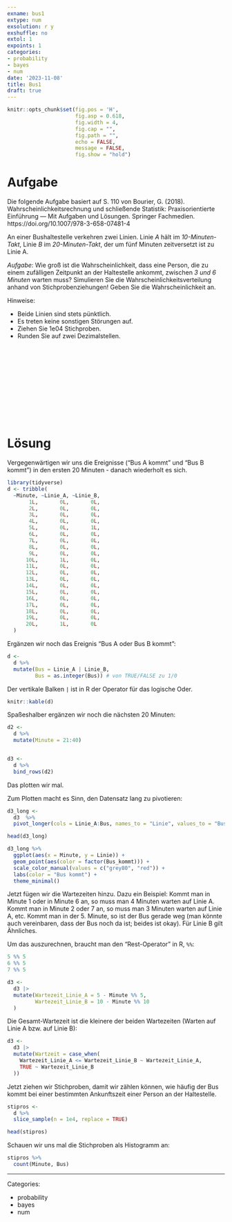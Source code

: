 ```yaml
---
exname: bus1
extype: num
exsolution: r y
exshuffle: no
extol: 1
expoints: 1
categories:
- probability
- bayes
- num
date: '2023-11-08'
title: Bus1
draft: true
---
```







```r
knitr::opts_chunk$set(fig.pos = 'H',
                      fig.asp = 0.618,
                      fig.width = 4,
                      fig.cap = "", 
                      fig.path = "",
                      echo = FALSE,
                      message = FALSE,
                      fig.show = "hold")
```






# Aufgabe

Die folgende Aufgabe basiert auf S. 110 von Bourier, G. (2018). Wahrscheinlichkeitsrechnung und schließende Statistik: Praxisorientierte Einführung — Mit Aufgaben und Lösungen. Springer Fachmedien. https://doi.org/10.1007/978-3-658-07481-4


An einer Bushaltestelle verkehren zwei Linien. Linie *A* hält im *10-Minuten-Takt*, Linie *B* im *20-Minuten-Takt*, der um fünf Minuten zeitversetzt ist zu Linie A. 



*Aufgabe*: Wie groß ist die Wahrscheinlichkeit, dass eine Person, die zu einem zufälligen Zeitpunkt an der Haltestelle ankommt, zwischen *3 und 6 Minuten* warten muss? Simulieren Sie die Wahrscheinlichkeitsverteilung anhand von Stichprobenziehungen! Geben Sie die Wahrscheinlichkeit an.


Hinweise:

- Beide Linien sind stets pünktlich.
- Es treten keine sonstigen Störungen auf.
- Ziehen Sie 1e04 Stichproben.
- Runden Sie auf zwei Dezimalstellen.


</br>
</br>
</br>
</br>
</br>
</br>
</br>
</br>
</br>
</br>

# Lösung


Vergegenwärtigen wir uns die Ereignisse ("Bus A kommt" und "Bus B kommt") in den ersten 20 Minuten - danach wiederholt es sich.


```r
library(tidyverse)
d <- tribble(
  ~Minute, ~Linie_A, ~Linie_B, 
       1L,       0L,       0L,
       2L,       0L,       0L,
       3L,       0L,       0L,
       4L,       0L,       0L,
       5L,       0L,       1L,
       6L,       0L,       0L,
       7L,       0L,       0L,
       8L,       0L,       0L,
       9L,       0L,       0L,
      10L,       1L,       0L,
      11L,       0L,       0L,
      12L,       0L,       0L,
      13L,       0L,       0L,
      14L,       0L,       0L,
      15L,       0L,       0L,
      16L,       0L,       0L,
      17L,       0L,       0L,
      18L,       0L,       0L,
      19L,       0L,       0L,
      20L,       1L,       0L
  )
```



Ergänzen wir noch das Ereignis "Bus A oder Bus B kommt":

```r
d <-
  d %>% 
  mutate(Bus = Linie_A | Linie_B,
         Bus = as.integer(Bus)) # von TRUE/FALSE zu 1/0
```


Der vertikale Balken `|` ist in R der Operator für das logische Oder.


```r
knitr::kable(d)
```


Spaßeshalber ergänzen wir noch die nächsten 20 Minuten:

```r
d2 <- 
  d %>% 
  mutate(Minute = 21:40)


d3 <-
  d %>% 
  bind_rows(d2)
```



Das plotten wir mal.

Zum Plotten macht es Sinn, den Datensatz lang zu pivotieren:

```r
d3_long <- 
  d3  %>% 
  pivot_longer(cols = Linie_A:Bus, names_to = "Linie", values_to = "Bus_kommt") 

head(d3_long)
```



```r
d3_long %>% 
  ggplot(aes(x = Minute, y = Linie)) +
  geom_point(aes(color = factor(Bus_kommt))) +
  scale_color_manual(values = c("grey80", "red")) +
  labs(color = "Bus kommt") +
  theme_minimal()
```


Jetzt fügen wir die Wartezeiten hinzu.
Dazu ein Beispiel: Kommt man in Minute 1 oder in Minute 6 an, so muss man 4 Minuten warten auf Linie A. Kommt man in Minute 2 oder 7 an, so muss man 3 Minuten warten auf Linie A, etc. Kommt man in der 5. Minute, so ist der Bus gerade weg (man könnte auch vereinbaren, dass der Bus noch da ist; beides ist okay).
Für Linie B gilt Ähnliches.

Um das auszurechnen, braucht man den "Rest-Operator" in R, `%%`:

```r
5 %% 5
6 %% 5
7 %% 5
```



```r
d3 <-
  d3 |> 
  mutate(Wartezeit_Linie_A = 5 - Minute %% 5,
         Wartezeit_Linie_B = 10 - Minute %% 10
  )
```


Die Gesamt-Wartezeit ist die kleinere der beiden Wartezeiten (Warten auf Linie A bzw. auf Linie B):

```r
d3 <-
  d3 |> 
  mutate(Wartzeit = case_when(
    Wartezeit_Linie_A <= Wartezeit_Linie_B ~ Wartezeit_Linie_A,
    TRUE ~ Wartezeit_Linie_B
  ))
```


Jetzt ziehen wir Stichproben, damit wir zählen können, wie häufig der Bus kommt bei einer bestimmten Ankunftszeit einer Person an der Haltestelle.


```r
stipros <-
  d %>% 
  slice_sample(n = 1e4, replace = TRUE)

head(stipros)
```



Schauen wir uns mal die Stichproben als Histogramm an:

```r
stipros %>% 
  count(Minute, Bus)
```







---

Categories: 

- probability
- bayes
- num

